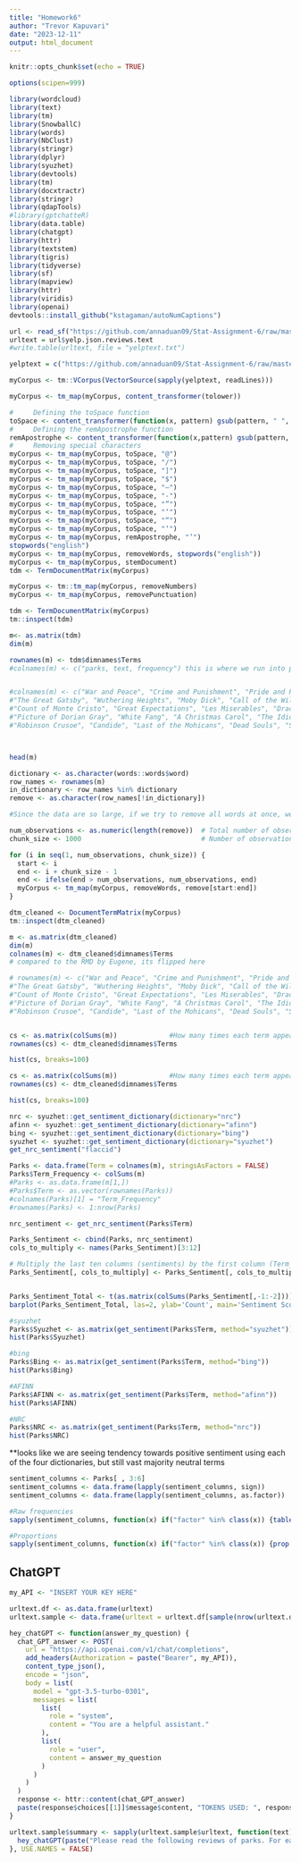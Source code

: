 ---
title: "Homework6"
author: "Trevor Kapuvari"
date: "2023-12-11"
output: html_document
---

```{r setup, include=FALSE}
knitr::opts_chunk$set(echo = TRUE)
```


```{r setup}
options(scipen=999)

library(wordcloud)
library(text)
library(tm)
library(SnowballC)
library(words)
library(NbClust)
library(stringr)
library(dplyr)
library(syuzhet)
library(devtools)
library(tm)
library(docxtractr)
library(stringr)
library(qdapTools)
#library(gptchatteR)
library(data.table)
library(chatgpt)
library(httr)
library(textstem)
library(tigris)
library(tidyverse)
library(sf)
library(mapview)
library(httr)
library(viridis)
library(openai)
devtools::install_github("kstagaman/autoNumCaptions")


```

```{r URL}

url <- read_sf("https://github.com/annaduan09/Stat-Assignment-6/raw/master/park_reviews.geojson")
urltext = url$yelp.json.reviews.text
#write.table(urltext, file = "yelptext.txt")

yelptext = c("https://github.com/annaduan09/Stat-Assignment-6/raw/master/yelptext.txt")

```


```{r Corpus}

myCorpus <- tm::VCorpus(VectorSource(sapply(yelptext, readLines)))

myCorpus <- tm_map(myCorpus, content_transformer(tolower))

```


```{r tinkering}

#     Defining the toSpace function
toSpace <- content_transformer(function(x, pattern) gsub(pattern, " ", x))
#     Defining the remApostrophe function
remApostrophe <- content_transformer(function(x,pattern) gsub(pattern, "", x))
#     Removing special characters
myCorpus <- tm_map(myCorpus, toSpace, "@")
myCorpus <- tm_map(myCorpus, toSpace, "/")
myCorpus <- tm_map(myCorpus, toSpace, "]")
myCorpus <- tm_map(myCorpus, toSpace, "$")
myCorpus <- tm_map(myCorpus, toSpace, "—")
myCorpus <- tm_map(myCorpus, toSpace, "‐")
myCorpus <- tm_map(myCorpus, toSpace, "”")
myCorpus <- tm_map(myCorpus, toSpace, "‘")
myCorpus <- tm_map(myCorpus, toSpace, "“")
myCorpus <- tm_map(myCorpus, toSpace, "‘")
myCorpus <- tm_map(myCorpus, remApostrophe, "’")
stopwords("english")
myCorpus <- tm_map(myCorpus, removeWords, stopwords("english"))
myCorpus <- tm_map(myCorpus, stemDocument)
tdm <- TermDocumentMatrix(myCorpus)


```


```{r view}
myCorpus <- tm::tm_map(myCorpus, removeNumbers)
myCorpus <- tm_map(myCorpus, removePunctuation)

tdm <- TermDocumentMatrix(myCorpus)
tm::inspect(tdm)

m<- as.matrix(tdm)
dim(m)

```

```{r view}
rownames(m) <- tdm$dimnames$Terms
#colnames(m) <- c("parks, text, frequency") this is where we run into problems because of the comparison to the rmd 


#colnames(m) <- c("War and Peace", "Crime and Punishment", "Pride and Prejudice", "Tale of Two Cities", "Emma", "Brothers Karamazov", "Jane Eyre", 
#"The Great Gatsby", "Wuthering Heights", "Moby Dick", "Call of the Wild", "Frankenstein", "Little Women", "Vanity Fair", "Anna Karenina", 
#"Count of Monte Cristo", "Great Expectations", "Les Miserables", "Dracula", "Madame Bovary", "Don Quixote", "Gullivers Travels", "Huckleberry Finn", 
#"Picture of Dorian Gray", "White Fang", "A Christmas Carol", "The Idiot", "The Time Machine", "Age of Innocence", "Of Human Bondage", "Paradise Lost", 
#"Robinson Crusoe", "Candide", "Last of the Mohicans", "Dead Souls", "Scarlet Letter", "Treasure Island", "Ulysses", "The Trial", "The Three Musketeers", "The #Metamorphosis", "Faust", "The Prince", "Leviathan", "David Copperfield", "Notre Dame de Paris", "Utopia")



head(m)

```



```{r view}

dictionary <- as.character(words::words$word)
row_names <- rownames(m)
in_dictionary <- row_names %in% dictionary
remove <- as.character(row_names[!in_dictionary])

#Since the data are so large, if we try to remove all words at once, we get an error. So we will remove them in chunks of 1000.

num_observations <- as.numeric(length(remove))  # Total number of observations
chunk_size <- 1000                              # Number of observations to display at a time

for (i in seq(1, num_observations, chunk_size)) {
  start <- i
  end <- i + chunk_size - 1
  end <- ifelse(end > num_observations, num_observations, end)
  myCorpus <- tm_map(myCorpus, removeWords, remove[start:end])  
}

```

```{r Document Term Matrix}
dtm_cleaned <- DocumentTermMatrix(myCorpus)
tm::inspect(dtm_cleaned)

```



```{r Document Term Matrix2}
m <- as.matrix(dtm_cleaned)
dim(m)
colnames(m) <- dtm_cleaned$dimnames$Terms
# compared to the RMD by Eugene, its flipped here 

# rownames(m) <- c("War and Peace", "Crime and Punishment", "Pride and Prejudice", "Tale of Two Cities", "Emma", "Brothers Karamazov", "Jane Eyre", 
#"The Great Gatsby", "Wuthering Heights", "Moby Dick", "Call of the Wild", "Frankenstein", "Little Women", "Vanity Fair", "Anna Karenina", 
#"Count of Monte Cristo", "Great Expectations", "Les Miserables", "Dracula", "Madame Bovary", "Don Quixote", "Gullivers Travels", "Huckleberry Finn", 
#"Picture of Dorian Gray", "White Fang", "A Christmas Carol", "The Idiot", "The Time Machine", "Age of Innocence", "Of Human Bondage", "Paradise Lost", 
#"Robinson Crusoe", "Candide", "Last of the Mohicans", "Dead Souls", "Scarlet Letter", "Treasure Island", "Ulysses", "The Trial", "The Three Musketeers", "The # Metamorphosis", "Faust", "The Prince", "Leviathan", "David Copperfield", "Notre Dame de Paris", "Utopia")



```



```{r DTM 3}
cs <- as.matrix(colSums(m))             #How many times each term appears across all documents (texts)
rownames(cs) <- dtm_cleaned$dimnames$Terms

hist(cs, breaks=100) 


```

```{r DTM 3}
cs <- as.matrix(colSums(m))             #How many times each term appears across all documents (texts)
rownames(cs) <- dtm_cleaned$dimnames$Terms

hist(cs, breaks=100) 


```


```{r sentiment analysis}

nrc <- syuzhet::get_sentiment_dictionary(dictionary="nrc")
afinn <- syuzhet::get_sentiment_dictionary(dictionary="afinn")
bing <- syuzhet::get_sentiment_dictionary(dictionary="bing")
syuzhet <- syuzhet::get_sentiment_dictionary(dictionary="syuzhet")
get_nrc_sentiment("flaccid")


```


```{r Dataframe Creartion}
Parks <- data.frame(Term = colnames(m), stringsAsFactors = FALSE)
Parks$Term_Frequency <- colSums(m)
#Parks <- as.data.frame(m[1,])
#Parks$Term <- as.vector(rownames(Parks))
#colnames(Parks)[1] = "Term_Frequency"
#rownames(Parks) <- 1:nrow(Parks)

nrc_sentiment <- get_nrc_sentiment(Parks$Term)

Parks_Sentiment <- cbind(Parks, nrc_sentiment)
cols_to_multiply <- names(Parks_Sentiment)[3:12]

# Multiply the last ten columns (sentiments) by the first column (Term_Frequency)
Parks_Sentiment[, cols_to_multiply] <- Parks_Sentiment[, cols_to_multiply] * Parks_Sentiment$Term_Frequency


Parks_Sentiment_Total <- t(as.matrix(colSums(Parks_Sentiment[,-1:-2])))
barplot(Parks_Sentiment_Total, las=2, ylab='Count', main='Sentiment Scores')

```


```{r diff dictionary scores}
#syuzhet
Parks$Syuzhet <- as.matrix(get_sentiment(Parks$Term, method="syuzhet"))
hist(Parks$Syuzhet)

#bing
Parks$Bing <- as.matrix(get_sentiment(Parks$Term, method="bing"))
hist(Parks$Bing)

#AFINN
Parks$AFINN <- as.matrix(get_sentiment(Parks$Term, method="afinn"))
hist(Parks$AFINN)

#NRC
Parks$NRC <- as.matrix(get_sentiment(Parks$Term, method="nrc"))
hist(Parks$NRC)

```

**looks like we are seeing tendency towards positive sentiment using each of the four dictionaries, but still vast majority neutral terms

```{r sentiment summary}
sentiment_columns <- Parks[ , 3:6]
sentiment_columns <- data.frame(lapply(sentiment_columns, sign))
sentiment_columns <- data.frame(lapply(sentiment_columns, as.factor))

#Raw frequencies
sapply(sentiment_columns, function(x) if("factor" %in% class(x)) {table(x)})

#Proportions
sapply(sentiment_columns, function(x) if("factor" %in% class(x)) {prop.table(table(x))})
```


## ChatGPT

```{r gpt setup}
my_API <- "INSERT YOUR KEY HERE"

urltext.df <- as.data.frame(urltext)
urltext.sample <- data.frame(urltext = urltext.df[sample(nrow(urltext.df), size=6), ])

hey_chatGPT <- function(answer_my_question) {
  chat_GPT_answer <- POST(
    url = "https://api.openai.com/v1/chat/completions",
    add_headers(Authorization = paste("Bearer", my_API)),
    content_type_json(),
    encode = "json",
    body = list(
      model = "gpt-3.5-turbo-0301",
      messages = list(
        list(
          role = "system",
          content = "You are a helpful assistant."
        ),
        list(
          role = "user",
          content = answer_my_question
        )
      )
    )
  )
  response <- httr::content(chat_GPT_answer)
  paste(response$choices[[1]]$message$content, "TOKENS USED: ", response$usage$total_tokens)
}

urltext.sample$summary <- sapply(urltext.sample$urltext, function(text) {
  hey_chatGPT(paste("Please read the following reviews of parks. For each review, what was the reviewer's main point, and can you suggest a way to improve the park based on the review?", text))
}, USE.NAMES = FALSE)

```
